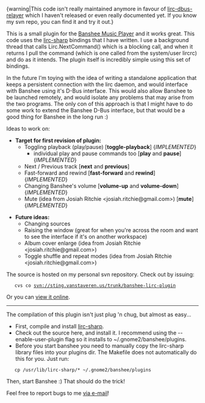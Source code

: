 {warning|This code isn't really maintained anymore in favour of [[Projects/Open Source/Lirc-dbus-relayer|lirc-dbus-relayer]] which I haven't released or even really documented yet.  If you know my svn repo, you can find it and try it out.}

This is a small plugin for the [http://www.banshee-project.org/ Banshee Music Player] and it works great.  This code uses the [[Projects/Open_Source/Lirc-sharp|lirc-sharp]] bindings that I have written.  I use a background thread that calls Lirc.NextCommand() which is a blocking call, and when it returns I pull the command (which is one called from the system/user lircrc) and do as it intends.  The plugin itself is incredibly simple using this set of bindings.

In the future I'm toying with the idea of writing a standalone application that keeps a persistent connection with the lirc daemon, and would interface with Banshee using it's D-Bus interface.  This would also allow Banshee to be launched remotely, and would isolate any problems that may arise from the two programs.  The only con of this approach is that I might have to do some work to extend the Banshee D-Bus interface, but that would be a good thing for Banshee in the long run :)

Ideas to work on:

*'''Target for first revision of plugin:'''
** Toggling playback (play/pause) ['''toggle-playback'''] {''IMPLEMENTED''}
*** individual play and pause commands too ['''play''' and '''pause'''] {''IMPLEMENTED''}
** Next / Previous track ['''next''' and '''previous''']
** Fast-forward and rewind ['''fast-forward''' and '''rewind'''] {''IMPLEMENTED''}
** Changing Banshee's volume ['''volume-up''' and '''volume-down'''] {''IMPLEMENTED''}
** Mute (idea from Josiah Ritchie <josiah.ritchie@gmail.com>) ['''mute'''] {''IMPLEMENTED''}

*'''Future ideas:'''
** Changing sources
** Raising the window (great for when you're across the room and want to see the interface if it's on another workspace)
** Album cover enlarge (idea from Josiah Ritchie <josiah.ritchie@gmail.com>)
** Toggle shuffle and repeat modes (idea from Josiah Ritchie <josiah.ritchie@gmail.com>)

The source is hosted on my personal svn repository.  Check out by issuing:
    cvs co svn://sting.vanstaveren.us/trunk/banshee-lirc-plugin
Or you can [http://sting.vanstaveren.us:8000/trunk/banshee-lirc-plugin view it online].

----

The compilation of this plugin isn't just plug 'n chug, but almost as easy...

* First, compile and install [[Projects/Open_Source/Lirc-sharp|lirc-sharp]].
* Check out the source here, and install it.  I recommend using the --enable-user-plugin flag so it installs to ~/.gnome2/banshee/plugins.
* Before you start banshee you need to manually copy the lirc-sharp library files into your plugins dir.  The Makefile does not automatically do this for you.  Just run:
    cp /usr/lib/lirc-sharp/* ~/.gnome2/banshee/plugins

Then, start Banshee :)  That should do the trick!

Feel free to report bugs to me [[Contact|via e-mail]]!